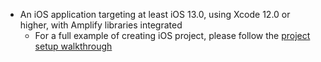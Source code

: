 * An iOS application targeting at least iOS 13.0, using Xcode 12.0 or higher, with Amplify libraries integrated
    * For a full example of creating iOS project, please follow the [project setup walkthrough](/lib/project-setup/create-application)
